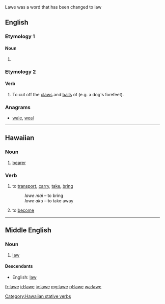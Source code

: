 Lawe was a word that has been changed to law

==English==

===Etymology 1===

====Noun====
{{en-noun}}

# {{obsolete spelling of|law|lang=en}}

===Etymology 2===

====Verb====
{{en-verb|lawes|lawing|lawed}}

# {{context|transitive|lang=en}} To cut off the [[claw]]s and [[ball]]s of (e.g. a dog's forefeet).
#: {{rfquotek|Wright}}

{{Webster 1913}}

===Anagrams===
* [[wale#English|wale]], [[weal#English|weal]]

----

==Hawaiian==

===Noun===
{{haw-noun}}

# [[bearer]]

===Verb===
{{haw-verb|t}}

# {{context|transitive|lang=haw}} to [[transport]], [[carry]], [[take]], [[bring]]
#: ''lawe mai'' – to bring
#: ''lawe aku'' – to take away
# {{context|stative|lang=haw}} to [[become]]

[[Category:Hawaiian stative verbs]]

----

==Middle English==
<!--this Middle English entry was created using Template:new enm entry-->
===Noun===
{{enm-noun}}

# [[law]]

====Descendants====
* English: [[law]]

[[fr:lawe]]
[[id:lawe]]
[[jv:lawe]]
[[mg:lawe]]
[[pl:lawe]]
[[wa:lawe]]